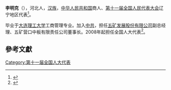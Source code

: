 '''李明克'''（{{bd|1951年||}}），河北人，[[汉族|汉族]]，[[中华人民共和国|中华人民共和国]]商人、[[第十一届全国人民代表大会|第十一届全国人民代表大会]]辽宁地区代表<ref>{{cite web|author=新华网|title=第十一届全国人大代表|url=http://news.xinhuanet.com/ziliao/2008-03/03/content_7708230.htm?node=36628|publisher=新华网|accessdate=2014-01-07|archive-date=2014-01-10|archive-url=https://web.archive.org/web/20140110211415/http://news.xinhuanet.com/ziliao/2008-03/03/content_7708230.htm?node=36628|dead-url=no}}</ref>。

毕业于[[大连理工大学|大连理工大学]]工商管理专业。加入[[中共|中共]]，担任[[五矿发展股份有限公司|五矿发展股份有限公司]]副总经理、五矿营口中板有限责任公司董事长。2008年起担任全国人大代表<ref>{{cite news|title=全国人大代表信息-李明克|url= http://210.82.31.1:8084/delegate/viewDelegate.action?dbid=110397|accessdate=2013-04-05|newspaper=全国人大网|archive-url=https://web.archive.org/web/20140222013115/http://www.npc.gov.cn/delegate/viewDelegate.action?dbid=110397|archive-date=2014-02-22|dead-url=yes}}</ref>。

==參考文獻==
{{reflist}}
[[Category:第十一届全国人大代表|Category:第十一届全国人大代表]]